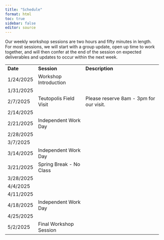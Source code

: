 ```yaml
---
title: "Schedule"
format: html
toc: true
sidebar: false
editor: source
---
```


Our weekly workshop sessions are two hours and fifty minutes in length. For most sessions, we will start with a group update, open up time to work together, and will then confer at the end of the session on expected deliverables and updates to occur within the next week.

|           |                         |                                         |
|-----------|-------------------------|-----------------------------------------|
| **Date**  | **Session**             | **Description**                         |
| 1/24/2025 | Workshop Introduction   |                                         |
| 1/31/2025 |                         |                                         |
| 2/7/2025  | Teutopolis Field Visit  | Please reserve 8am - 3pm for our visit. |
| 2/14/2025 |                         |                                         |
| 2/21/2025 | Independent Work Day    |                                         |
| 2/28/2025 |                         |                                         |
| 3/7/2025  |                         |                                         |
| 3/14/2025 | Independent Work Day    |                                         |
| 3/21/2025 | Spring Break - No Class |                                         |
| 3/28/2025 |                         |                                         |
| 4/4/2025  |                         |                                         |
| 4/11/2025 |                         |                                         |
| 4/18/2025 | Independent Work Day    |                                         |
| 4/25/2025 |                         |                                         |
| 5/2/2025  | Final Workshop Session  |                                         |
